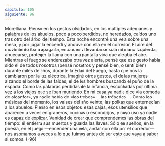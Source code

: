 ```yaml
---
capitulo: 105
siguiente: 96
---
```


Morelliana.
Pienso en los gestos olvidados, en los múltiples ademanes y palabras de los
abuelos, poco a poco perdidos, no heredados, caídos uno tras otro del árbol del
tiempo. Esta noche encontré una vela sobre una mesa, y por jugar la encendí y
anduve con ella en el corredor. El aire del movimiento iba a apagarla, entonces vi
levantarse sola mi mano izquierda, ahuecarse, proteger la llama con una pantalla
viva que alejaba el aire. Mientras el fuego se enderezaba otra vez alerta, pensé
que ese gesto había sido el de todos nosotros (pensé nosotros y pensé bien, o sentí
bien) durante miles de años, durante la Edad del Fuego, hasta que nos la
cambiaron por la luz eléctrica. Imaginé otros gestos, el de las mujeres alzando el
borde de las faldas, el de los hombres buscando el puño de la espada. Como las
palabras perdidas de la infancia, escuchadas por última vez a los viejos que se
iban muriendo. En mi casa ya nadie dice «la cómoda de alcanfor», ya nadie habla
de «las trebes» —las trébedes—. Como las músicas del momento, los valses del
año veinte, las polkas que enternecían a los abuelos.
Pienso en esos objetos, esas cajas, esos utensilios que aparecen a veces en
graneros, cocinas o escondrijos, y cuyo uso ya nadie es capaz de explicar. Vanidad
de creer que comprendemos las obras del tiempo: él entierra sus muertos y
guarda las llaves. Sólo en sueños, en la poesía, en el juego —encender una vela,
andar con ella por el corredor— nos asomamos a veces a lo que fuimos antes de
ser esto que vaya a saber si somos.
(-96)
